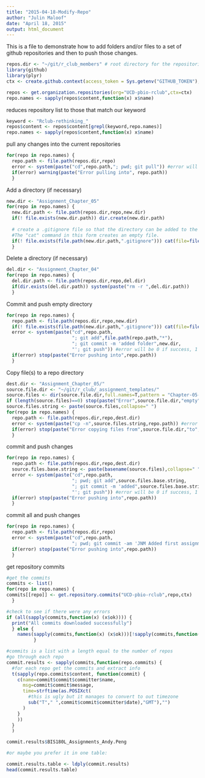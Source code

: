 ```yaml
---
title: "2015-04-18-Modify-Repo"
author: "Julin Maloof"
date: "April 18, 2015"
output: html_document
---
```


This is a file to demonstrate how to add folders and/or files to a set of github repositories and then to push those changes.

```r
repos.dir <- "~/git/r_club_members" # root directory for the repositories
library(github)
library(plyr)
ctx <- create.github.context(access_token = Sys.getenv("GITHUB_TOKEN"),verbose=F)
```

```r
repos <- get.organization.repositories(org="UCD-pbio-rclub",ctx=ctx)
repo.names <- sapply(repos$content,function(x) x$name)
```

reduces repository list to those that match our keyword
```r
keyword <- "Rclub-rethinking_"
repos$content <- repos$content[grepl(keyword,repo.names)]
repo.names <- sapply(repos$content,function(x) x$name)
```

pull any changes into the current repositories
```r
for(repo in repo.names) {
  repo.path <- file.path(repos.dir,repo)
  error <- system(paste("cd",repo.path,"; pwd; git pull")) #error will be 0 if success, 1 if failure
  if(error) warning(paste("Error pulling into", repo.path))
  }
```

Add a directory (if necessary)
```r
new.dir <- "Assignment_Chapter_05"
for(repo in repo.names) {
  new.dir.path <- file.path(repos.dir,repo,new.dir)
  if(! file.exists(new.dir.path)) dir.create(new.dir.path)
  
  # create a .gitignore file so that the directory can be added to the repository.  
  #The "cat" command in this form creates an empty file.
  if(! file.exists(file.path(new.dir.path,".gitignore"))) cat(file=file.path(new.dir.path,".gitignore"))
  }
```

Delete a directory (if necessary)
```r
del.dir <- "Assignment_Chapter_04"
for(repo in repo.names) {
  del.dir.path <- file.path(repos.dir,repo,del.dir)
  if(dir.exists(del.dir.path)) system(paste("rm -r ",del.dir.path))
  }
```


Commit and push empty directory
```r
for(repo in repo.names) {
  repo.path <- file.path(repos.dir,repo,new.dir)
  if(! file.exists(file.path(new.dir.path,".gitignore"))) cat(file=file.path(new.dir.path,".gitignore"))
  error <- system(paste("cd",repo.path,
                        "; git add",file.path(repo.path,"*"),
                        "; git commit -m 'added folder",new.dir,
                        "'; git push")) #error will be 0 if success, 1 if failure
  if(error) stop(paste("Error pushing into",repo.path))
  }
```


Copy file(s) to a repo directory
```r
dest.dir <- "Assignment_Chapter_05/"
source.file.dir <- "~/git/r_club/_assignment_templates/"
source.files <- dir(source.file.dir,full.names=T,pattern = "Chapter-05-part2-assignment.Rmd")
if (length(source.files)==0) stop(paste("Error",source.file.dir,"empty"))
source.files.string <- paste(source.files,collapse=" ")
for(repo in repo.names) {
  repo.path <- file.path(repos.dir,repo,dest.dir)
  error <- system(paste("cp -n",source.files.string,repo.path)) #error will be 0 if success, 1 if failure
  if(error) stop(paste("Error copying files from",source.file.dir,"to",repo.path))
  }
```

commit and push changes
```r
for(repo in repo.names) {
  repo.path <- file.path(repos.dir,repo,dest.dir)
  source.files.base.string <- paste(basename(source.files),collapse=" ")
  error <- system(paste("cd",repo.path,
                        "; pwd; git add",source.files.base.string,
                        "; git commit -m 'added",source.files.base.string,
                        "'; git push")) #error will be 0 if success, 1 if failure
  if(error) stop(paste("Error pushing into",repo.path))
  }
```

commit all and push changes
```r
for(repo in repo.names) {
  repo.path <- file.path(repos.dir,repo)
  error <- system(paste("cd",repo.path,
                        "; pwd; git commit -am 'JNM Added first assignment directory'; git push")) #error will be 0 if success, 1 if failure
  if(error) stop(paste("Error pushing into",repo.path))
  }
```

get repository commits
```r
#get the commits
commits <- list()
for(repo in repo.names) {
commits[[repo]] <- get.repository.commits("UCD-pbio-rclub",repo,ctx)
  }

#check to see if there were any errors
if (all(sapply(commits,function(x) (x$ok)))) {
  print("All commits downloaded successfully")
  } else {
    names(sapply(commits,function(x) (x$ok)))[!sapply(commits,function(x) (x$ok))]
          }

#commits is a list with a length equal to the number of repos
#go through each repo
commit.results <- sapply(commits,function(repo.commits) {
  #for each repo get the commits and extract info
  t(sapply(repo.commits$content, function(commit) {
    c(name=commit$commit$committer$name,
      msg=commit$commit$message,
      time=strftime(as.POSIXct(
        #this is ugly but it manages to convert to out timezone
        sub("T"," ",commit$commit$committer$date),"GMT"),"")
      )
    }
    ))
  }
  )

commit.results$BIS180L_Assignments_Andy.Peng

#or maybe you prefer it in one table:

commit.results.table <- ldply(commit.results)
head(commit.results.table)
```
